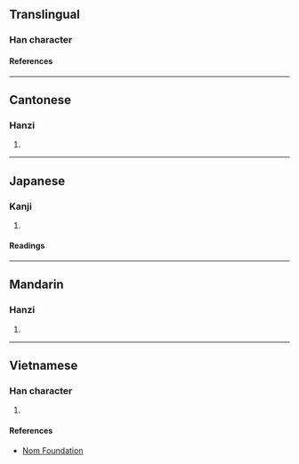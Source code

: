 {{also|櫥}}
{{character info/new}}
==Translingual==

===Han character===
{{Han char|rn=75|rad=木|as=14|sn=18|four=|canj=DMGI|ids=⿰木㕑}}

====References====
{{Han ref|kx=0559.261|dkj=15784|hdz=21308.031|uh=6AC9}}

----

==Cantonese==

===Hanzi===
{{yue-hanzi|jyut=[[ceoi4]], [[cyu4]]|y=cheui4, chyu4}}

# {{rfdef|yue|sort=木14}}

----

==Japanese==

===Kanji===
{{ja-kanji|grade=|rs=木14}}

# {{rfdef|ja|sort=木14}}

====Readings====
{{ja-readings
|on=ちゅ
|kun=ひつ
}}

----

==Mandarin==

===Hanzi===
{{cmn-hanzi|pin=[[chú]] ([[chu2]])|wg=ch'u<sup>2</sup>}}

# {{rfdef|cmn|sort=木14}}

----

==Vietnamese==

===Han character===
{{vi-readings|rs=木14|reading=trù}}

# {{rfdef|vi|sort=木14}}

====References====
* [http://nomfoundation.org/common/nom_details.php?codepoint=6ac9 Nom Foundation]